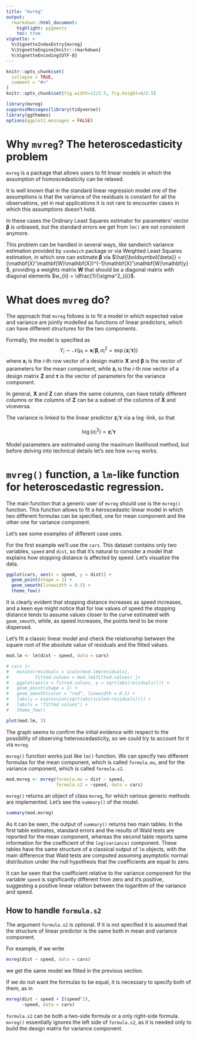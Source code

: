 ```yaml
---
title: "mvreg"
output:
  rmarkdown::html_document:
    highlight: pygments
    toc: true
vignette: >
  %\VignetteIndexEntry{mvreg}
  %\VignetteEngine{knitr::rmarkdown}
  %\VignetteEncoding{UTF-8}
---
```


```r
knitr::opts_chunk$set(
  collapse = TRUE,
  comment = "#>"
)
knitr::opts_chunk$set(fig.width=12/2.5, fig.height=8/2.5)
```

```r
library(mvreg)
suppressMessages(library(tidyverse))
library(ggthemes)
options(ggplot2.messages = FALSE)
```

# Why `mvreg`? The heteroscedasticity problem

`mvreg` is a package that allows users to fit linear models in which the assumption of homoscedasticity can be relaxed.

It is well known that in the standard linear regression model one of the assumptions is that the variance of the residuals is constant for all the observations, yet in real applications it is not rare to encounter cases in which this assumptions doesn't hold.

In these cases the Ordinary Least Squares estimator for parameters' vector $\boldsymbol{\beta}$ is unbiased, but the standard errors we get from `lm()` are not consistent anymore.

This problem can be handled in several ways, like sandwich variance estimation provided by `sandwich` package or via Weighted Least Squares estimation, in which one can estimate $\boldsymbol{\beta}$ via $\hat{\boldsymbol{\beta}} = (\mathbf{X}'\mathbf{W}\mathbf{X})^{-1}\mathbf{X}'\mathbf{W}\mathbf{y}$, providing a weights matrix $\mathbf{W}$ that should be a diagonal matrix with diagonal elements $w_{ii} = \dfrac{1}{\sigma^2_{i}}$.

# What does `mvreg` do?
The approach that `mvreg` follows is to fit a model in which expected value and variance are jointly modelled as functions of linear predictors, which can have different structures for the two components. 

Formally, the model is specified as $$Y_i \sim \mathcal{N}\left(\mu_i = \mathbf{x}_i'\boldsymbol{\beta}, \sigma^2_i = \exp\left\{\mathbf{z}_i'\boldsymbol{\tau}\right\}\right)$$
where $\mathbf{x}_i$ is the $i$-th row vector of a design matrix $\mathbf{X}$ and $\boldsymbol{\beta}$ is the vector of parameters for the mean component, while $\mathbf{z}_i$ is the $i$-th row vector of a design matrix $\mathbf{Z}$ and $\boldsymbol{\tau}$ is the vector of parameters for the variance component.

In general, $\mathbf{X}$ and $\mathbf{Z}$ can share the same columns, can have totally different columns or the columns of $\mathbf{Z}$ can be a subset of the columns of $\mathbf{X}$ and viceversa.

The variance is linked to the linear predictor $\mathbf{z}_i'\boldsymbol{\tau}$ via a $\log$-link, so that 

$$\log{(\sigma^2_i)} = \mathbf{z}_i'\boldsymbol{\tau}$$

Model parameters are estimated using the maximum likelihood method, but before delving into technical details let's see how `mvreg` works.

# `mvreg()` function, a `lm`-like function for heteroscedastic regression.

The main function that a generic user of `mvreg` should use is the `mvreg()` function. 
This function allows to fit a heroscedastic linear model in which two different formulas can be specified, one for mean component and the other one for variance component.

Let's see some examples of different case uses.

For the first example we'll use the `cars`. This dataset contains only two variables, `speed` and `dist`, so that it's natural to consider a model that explains how stopping distance is affected by speed. Let's visualize the data.

```r
ggplot(cars, aes(x = speed, y = dist)) + 
  geom_point(shape = 1) + 
  geom_smooth(linewidth = 0.5) +
  theme_few()
```

It is clearly evident that stopping distance increases as speed increases, and a keen eye might notice that for low values of speed the stopping distance tends to assume values closer to the curve estimated with `geom_smooth`, while, as speed increases, the points tend to be more dispersed.

Let's fit a classic linear model and check the relationship between the square root of the absolute value of residuals and the fitted values.

```r
mod.lm <- lm(dist ~ speed, data = cars)
```

```r
# cars |>
#   mutate(residuals = scale(mod.lm$residuals), 
#          fitted.values = mod.lm$fitted.values) |> 
#   ggplot(aes(x = fitted.values, y = sqrt(abs(residuals)))) + 
#   geom_point(shape = 1) + 
#   geom_smooth(color = "red", linewidth = 0.5) + 
#   labs(y = expression(sqrt(abs(scaled~residuals)))) +
#   labs(x = "fitted values") + 
#   theme_few()

plot(mod.lm, 3)
```

The graph seems to confirm the initial evidence with respect to the possibility of observing heteroscedasticity, so we could try to account for it via `mvreg`.

`mvreg()` function works just like `lm()` function. We can specify two different formulas for the mean component, which is called `formula.mu`, and for the variance component, which is called `formula.s2`.

```r
mod.mvreg <- mvreg(formula.mu = dist ~ speed, 
                   formula.s2 = ~speed, data = cars)
```

`mvreg()` returns an object of class `mvreg`, for which various generic methods are implemented.
Let's see the `summary()` of the model.

```r
summary(mod.mvreg)
```
As it can be seen, the output of `summary()` returns two main tables. In the first table estimates, standard errors and the results of Wald tests are reported for the mean component, whereas the second table reports same information for the coefficient of the `log(variance)` component. These tables have the same structure of a classical output of `lm` objects, with the main difference that Wald tests are computed assuming asymptotic normal distribution under the null hypothesis that the coefficients are equal to zero.

It can be seen that the coefficient relative to the variance component for the variable `speed` is significantly different from zero and it's positive, suggesting a positive linear relation between the logarithm of the variance and speed.

## How to handle `formula.s2`
The argument `formula.s2` is optional. If it is not specified it is assumed that the structure of linear predictor is the same both in mean and variance component.

For example, if we write

```r
mvreg(dist ~ speed, data = cars)
```

we get the same model we fitted in the previous section.

If we do not want the formulas to be equal, it is necessary to specify both of them, as in 

```r
mvreg(dist ~ speed + I(speed^2),
      ~speed, data = cars)
```
`formula.s2` can be both a two-side formula or a only right-side formula. `mvreg()` essentially ignores the left side of `formula.s2`, as it is needed only to build the design matrix for variance component.






















